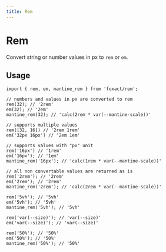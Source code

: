 ```yaml
---
title: Rem
---
```


# Rem


<ExportMetaInfo />

Convert string or number values in px to `rem` or `em`.

## Usage

```tsx copy
import { rem, em, mantine_rem } from 'foxact/rem';

// numbers and values in px are converted to rem
rem(32); // '2rem'
em(32); // '2em'
mantine_rem(32); // 'calc(2rem * var(--mantine-scale))'

// supports multiple values
rem([32, 16]) // '2rem 1rem'
em('32px 16px') // '2em 1em'

// supports values with "px" unit
rem('16px') // '1rem'
em('16px'); // '1em'
mantine_rem('16px'); // 'calc(1rem * var(--mantine-scale))'

// all non convertable values are returned as is
rem('2rem'); // '2rem'
em('2rem'); // '2rem'
mantine_rem('2rem'); // 'calc(2rem * var(--mantine-scale))'

rem('5vh'); // '5vh'
em('5vh'); // '5vh'
mantine_rem('5vh'); // '5vh'

rem('var(--size)'); // 'var(--size)'
em('var(--size)'); // 'var(--size)'

rem('50%'); // '50%'
em('50%'); // '50%'
mantine_rem('50%'); // '50%'
```
